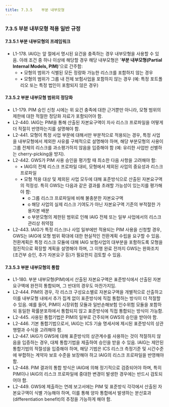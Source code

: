 ```yaml
---
title: 7.3.5	부분 내부모형
---
```

### 7.3.5 부분 내부모형 적용 일반 규정

#### 7.3.5.1 부분 내부모형의 프레임워크
- L1-178. IAIG는 앞 절에서 명시된 요건을 충족하는 경우 내부모형을 사용할 수 있음. 아래 조건 중 하나 이상에 해당할 경우 해당 내부모형은 '**부분 내부모형(Partial Internal Models, PIM)**'으로 간주함:
  - •	모형의 범위가 식별된 모든 정량화 가능한 리스크를 포함하지 않는 경우
  - •	모형의 범위가 그룹 내 전체 보험사업을 포함하지 않는 경우 (예: 특정 포트폴리오 또는 특정 법인이 포함되지 않은 경우)

#### 7.3.5.2 부분 내부모형 범위의 정당화
- L1-179. PIM 승인 신청 시에는 위 요건 충족에 대한 근거뿐만 아니라, 모형 범위의 제한에 대한 적절한 정당화 자료가 포함되어야 함.  
- L2-440. IAIG는 PIM을 통해 산출된 자본요구액이 자사 리스크 프로파일을 어떻게 더 적절히 반영하는지를 설명해야 함.  
- L2-441. 모형이 특정 사업 부문에 대해서만 부분적으로 적용되는 경우, 특정 사업을 내부모형에서 제외한 사유를 구체적으로 설명해야 하며, 해당 부분모형의 사용이 그룹 전체의 리스크를 과소평가하지 않음을 입증해야 함 (예: 유리한 사업만 선별하는 cherry-picking을 방지).  
- L2-442. GWS가 PIM 사용 승인을 평가할 때 최소한 다음 사항을 고려해야 함:
  - •	IAIG의 전체 리스크 프로파일 대비, 모형에서 제외된 사업의 중요성과 리스크 프로파일
  - •	모형 적용 대상 및 제외된 사업 모두에 대해 표준방식으로 산출된 자본요구액의 적정성. 특히 GWS는 다음과 같은 결과를 초래할 가능성이 있는지를 평가해야 함:
    - o	그룹 리스크 프로파일에 비해 불충분한 자본요구액
    - o	해당 사업의 실제 리스크 기여도가 아닌 자본요구액 기준의 부적절한 가용자본 배분
    - o	부분모형의 제한된 범위로 인해 IAIG 전체 또는 일부 사업에서의 리스크 관리상 취약점  
- L2-443. IAIG가 특정 리스크나 사업 일부에만 적용되는 PIM 사용을 신청할 경우, GWS는 IAIG에 모형 범위 확대에 대한 현실적인 전환계획 수립을 요구할 수 있음. 전환계획은 특정 리스크 모듈에 대해 IAIG 보험사업의 대부분을 포함하도록 모형을 점진적으로 확장할 계획을 설명해야 하며, 그 이행 완료 전까지 GWS는 완화조치(조건부 승인, 추가 자본요구 등)가 필요한지 검토할 수 있음.

#### 7.3.5.3 부분 내부모형의 통합

- L1-180. 부분 내부모형(PIM)에서 산출된 자본요구액은 표준방식에서 산출된 자본요구액에 완전히 통합되며, 그 반대의 경우도 마찬가지임.
- L2-444. PIM의 경우, 각 리스크 구성요소별로 자본요구액을 개별적으로 산출하고 이를 내부모형 내에서 추가 집계 없이 표준방식에 직접 통합하는 방식이 더 적절할 수 있음. 예를 들어, PIM이 시장위험 모듈과 일반손해보험 인수위험 모듈을 포함하되 동일한 확률분포하에서 통합되지 않고 표준방식에 직접 통합되는 방식이 가능함.
- L2-445. 사용된 통합기법은 PIM의 일부로 간주되며 GWS의 승인을 받아야 함.
- L2-446. 기본 통합기법으로서, IAIG는 ICS 기술 명세서에 제시된 표준방식의 상관행렬과 수식을 고려해야 함.
- L2-447. IAIG가 GWS에 대해 표준방식의 상관계수를 사용하는 것이 적절하지 않음을 입증하는 경우, 대체 통합기법을 제출하여 승인을 받을 수 있음. IAIG는 제안된 통합기법의 적절성을 입증해야 하며, 해당 기법은 ICS 리스크 측정기준 및 시간수준에 부합하는 계약자 보호 수준을 보장해야 하고 IAIG의 리스크 프로파일을 반영해야 함.
- L2-448. PIM 결과의 통합 방식은 IAIG에 의해 정기적으로 검증되어야 하며, 특히 PIM이나 IAIG의 리스크 프로파일에 중대한 변경이 발생한 경우에는 반드시 검토되어야 함.
- L2-449. GWS에 제출하는 연례 보고서에는 PIM 및 표준방식 각각에서 산출된 자본요구액이 식별 가능해야 하며, 이를 통해 양자 통합에서 발생하는 분산효과(differentiation benefit)의 추정을 가능하게 해야 함.
